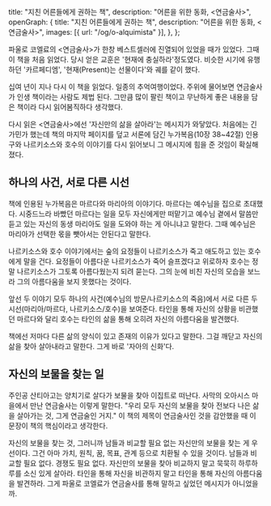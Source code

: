   title: "지친 어른들에게 권하는 책",
  description: "어른을 위한 동화, <연금술사>",
  openGraph: {
    title: "지친 어른들에게 권하는 책",
    description: "어른을 위한 동화, <연금술사>",
    images: [{ url: "/og/o-alquimista" }],
  },
};

파울로 코엘료의 \<연금술사\>가 한창 베스트셀러에 진열되어 있었을 때가 있었다. 그때 이 책을 처음 읽었다. 당시 얻은 교훈은 '현재에 충실하라'정도였다. 비슷한 시기에 유행하던 '카르페디엠', '현재(Present)는 선물이다'와 궤를 같이 했다.

십여 년이 지나 다시 이 책을 읽었다. 일종의 추억여행이었다. 주위에 물어보면 연금술사가 인생 책이라는 사람도 제법 된다. 그만큼 많이 팔린 책이고 무난하게 좋은 내용을 담은 책이라 다시 읽어봄직하다 생각했다.

다시 읽은 \<연금술사\>에선 '자신만의 삶을 살아라'는 메시지가 와닿았다. 처음에는 긴가민가 했는데 책의 마지막 페이지를 덮고 서론에 담긴 누가복음(10장 38~42절) 인용구와 나르키소스와 호수의 이야기를 다시 읽어보니 그 메시지에 힘을 준 것임이 확실해졌다.

## 하나의 사건, 서로 다른 시선

책에 인용된 누가복음은 마르다와 마리아의 이야기다. 마르다는 예수님을 집으로 초대했다. 시중드느라 바빴던 마르다는 일을 모두 자신에게만 떠맡기고 예수님 곁에서 말씀만 듣고 있는 자신의 동생 마리아도 일을 도와야 하는 게 아니냐고 말한다. 그때 예수님은 마리아가 선택한 몫을 뺏아서는 안된다고 말한다.

나르키소스와 호수 이야기에서는 숲의 요정들이 나르키소스가 죽고 애도하고 있는 호수에게 말을 건다. 요정들이 아름다운 나르키소스가 죽어 슬프겠다고 위로하자 호수는 정말 나르키소스가 그토록 아름다웠는지 되려 묻는다. 그의 눈에 비친 자신의 모습을 보느라 그의 아름다움을 보지 못했다는 것이다.

앞선 두 이야기 모두 하나의 사건(예수님의 방문/나르키소스의 죽음)에서 서로 다른 두 시선(마리아/마르다, 나르키소스/호수)을 보여준다. 타인을 통해 자신의 상황을 비관했던 마르다와 달리 호수는 타인의 삶을 통해 오히려 자신의 아름다움을 발견했다.

책에선 저마다 다른 삶의 양식이 있고 존재의 이유가 있다고 말한다. 그걸 깨닫고 자신의 삶을 찾아 살아내라고 말한다. 그게 바로 '자아의 신화'다.

## 자신의 보물을 찾는 일

주인공 산티아고는 양치기로 살다가 보물을 찾아 이집트로 떠난다. 사막의 오아시스 마을에서 만난 연금술사는 이렇게 말한다. "우리 모두 자신의 보물을 찾아 전보다 나은 삶을 살아가는 것, 그게 연금술인 거지." 이 책의 제목이 연금술사인 것을 감안했을 때 이 문장이 책의 핵심이라고 생각한다.

자신의 보물을 찾는 것, 그러니까 남들과 비교할 필요 없는 자신만의 보물을 찾는 게 우선이다. 그건 아마 가치, 원칙, 꿈, 목표, 관계 등으로 치환될 수 있을 것이다. 남들과 비교할 필요 없다. 경쟁도 필요 없다. 자신만의 보물을 찾아 비교하지 말고 묵묵히 하루하루를 소신 있게 살아라. 타인을 통해 자신을 비관하지 말고 타인을 통해 자신의 아름다움을 발견하라. 그게 파울로 코엘료가 연금술사를 통해 말하고 싶었던 메시지가 아니었을까.
